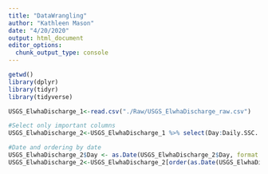 ```yaml
---
title: "DataWrangling"
author: "Kathleen Mason"
date: "4/20/2020"
output: html_document
editor_options: 
  chunk_output_type: console
---
```


```r
getwd()
library(dplyr)
library(tidyr)
library(tidyverse)

USGS_ElwhaDischarge_1<-read.csv("./Raw/USGS_ElwhaDischarge_raw.csv")
```

```r

#Select only important columns
USGS_ElwhaDischarge_2<-USGS_ElwhaDischarge_1 %>% select(Day:Daily.SSC..mg.L., Daily.Suspended.Sediment.Load..tonnes.:Daily.SS.Load.of.sand..tonnes.)

#Date and ordering by date
USGS_ElwhaDischarge_2$Day <- as.Date(USGS_ElwhaDischarge_2$Day, format = "%m/%d/%Y")
USGS_ElwhaDischarge_2<-USGS_ElwhaDischarge_2[order(as.Date(USGS_ElwhaDischarge_2$Day, format="%Y-%m-%d")),]


```

